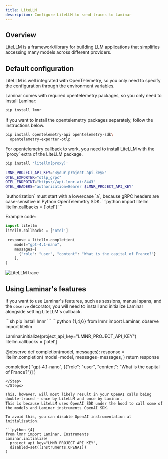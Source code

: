```yaml
---
title: LiteLLM
description: Configure LiteLLM to send traces to Laminar
---
```


## Overview

[LiteLLM](https://www.litellm.ai/) is a framework/library for building LLM applications that simplifies accessing many models across different providers.

## Default configuration

LiteLLM is well integrated with OpenTelemetry, so you only need to specify the
configuration through the environment variables.

<Steps>
<Step title="Install the opentelemetry packages">
Laminar comes with required opentelemetry packages, so you only need to install Laminar:

```sh
pip install lmnr
```

If you want to install the opentelemetry packages separately, follow the instructions below.

<Expandable title="advanced installation - raw opentelemetry packages">

```sh
pip install opentelemetry-api opentelemetry-sdk\
  opentelemetry-exporter-otlp
```

</Expandable>

</Step>
<Step title="install LiteLLM">
For opentelemetry callback to work, you need to install LiteLLM with the `proxy` extra of the LiteLLM package.

```sh
pip install 'litellm[proxy]'
```

</Step>
<Step title="Set the environment variables">

```bash
LMNR_PROJECT_API_KEY="<your-project-api-key>"
OTEL_EXPORTER="otlp_grpc"
OTEL_ENDPOINT="https://api.lmnr.ai:8443"
OTEL_HEADERS="authorization=Bearer $LMNR_PROJECT_API_KEY"
```

<Note>
`authorization` must start with a lowercase `a`, because gRPC headers are case-sensitive
in Python OpenTelemetry SDK.
</Note>

</Step>
<Step title="Enable otel callback in the code">
```python
import litellm
litellm.callbacks = ['otel']
```
</Step>
<Step title="Run your code and see traces in Laminar">

Example code:

```python
import litellm
litellm.callbacks = ['otel']

 response = litellm.completion(
    model="gpt-4.1-nano",
    messages=[
      {"role": "user", "content": "What is the capital of France?"}
    ],
)
```


<div style={{ border: '1px solid #2B2B30', borderRadius: '8px', overflow: 'hidden' }}>
  <img src="/images/traces/litellm.png" alt="LiteLLM trace" style={{ margin: '0px' }}/>
</div>
</Step>
</Steps>


## Using Laminar's features

If you want to use Laminar's features, such as sessions, manual spans, and the `observe` decorator,
you will need to install and initialize Laminar alongside setting LiteLLM's callback.

<Steps>
<Step title="Install Laminar">
```sh
pip install lmnr
```
</Step>
<Step title="Initialize Laminar">
```python {1,4,6}
from lmnr import Laminar, observe
import litellm

Laminar.initialize(project_api_key="LMNR_PROJECT_API_KEY")
litellm.callbacks = ['otel']

@observe
def completion(model, messages):
    response = litellm.completion(
        model=model,
        messages=messages,
    )
    return response

completion(
  "gpt-4.1-nano",
  [{"role": "user", "content": "What is the capital of France?"}]
)
```
</Step>
</Steps>

This, however, will most likely result in your OpenAI calls being double-traced – once by LiteLLM and once by Laminar.
This is because LiteLLM uses OpenAI SDK under the hood to call some of the models and Laminar instruments OpenAI SDK.

To avoid this, you can disable OpenAI instrumentation at initialization.

```python {4}
from lmnr import Laminar, Instruments
Laminar.initialize(
  project_api_key="LMNR_PROJECT_API_KEY",
  disabled=set([Instruments.OPENAI])
)
```
